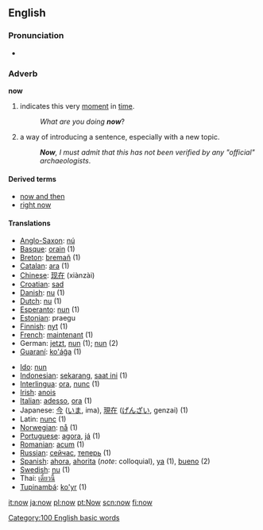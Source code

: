 ==English==
===Pronunciation===
*{{audio|en-us-now.ogg|Audio (US)}}

===Adverb===
'''now'''

# indicates this very [[moment]] in [[time]].
#:''What are you doing '''now'''''?
# a way of introducing a sentence, especially with a new topic.
#:'''''Now''', I must admit that this has not been verified by any "official" archaeologists''.

====Derived terms====
*[[now and then]]
*[[right now]]

====Translations====
{{top}}
*[[Anglo-Saxon]]: [[nú]]
*[[Basque]]: [[orain]] (1)
*[[Breton]]: [[bremañ]] (1)
*[[Catalan]]: [[ara]] (1)
*[[Chinese]]: [[现在]] (xiànzài)
*[[Croatian]]: [[:hr:sad|sad]]
*[[Danish]]: [[nu]] (1)
*[[Dutch]]: [[nu]] (1)
*[[Esperanto]]: [[nun]] (1)
*[[Estonian]]: praegu
*[[Finnish]]: [[nyt]] (1)
*[[French]]: [[maintenant]] (1)
*German: [[jetzt]], [[nun]] (1); [[nun]] (2)
*[[Guaraní]]: [[ko'ág̃a]] (1)
{{mid}}
*[[Ido]]: [[nun]]
*[[Indonesian]]: [[sekarang]], [[saat ini]] (1)
*[[Interlingua]]: [[ora]], [[nunc]] (1)
*[[Irish]]: [[anois]]
*[[Italian]]: [[adesso]], [[ora]] (1)
*Japanese: [[今]] ([[いま]], ima), [[現在]] ([[げんざい]], genzai) (1)
*Latin: [[nunc]] (1)
*[[Norwegian]]: [[nå]] (1)
*[[Portuguese]]: [[agora]], [[já]] (1)
*[[Romanian]]: [[acum]] (1)
*[[Russian]]: [[сейчас]], [[теперь]] (1)
*[[Spanish]]: [[ahora]], [[ahorita]] (''note'': colloquial), [[ya]] (1), [[bueno]] (2)
*[[Swedish]]: [[nu]] (1)
*Thai: [[เดี๋ยวนี้]]
*[[Tupinambá]]: [[ko'yr]] (1)
{{bottom}}

[[Category:100 English basic words]]

[[it:now]]
[[ja:now]]
[[pl:now]]
[[pt:Now]]
[[scn:now]]
[[fi:now]]